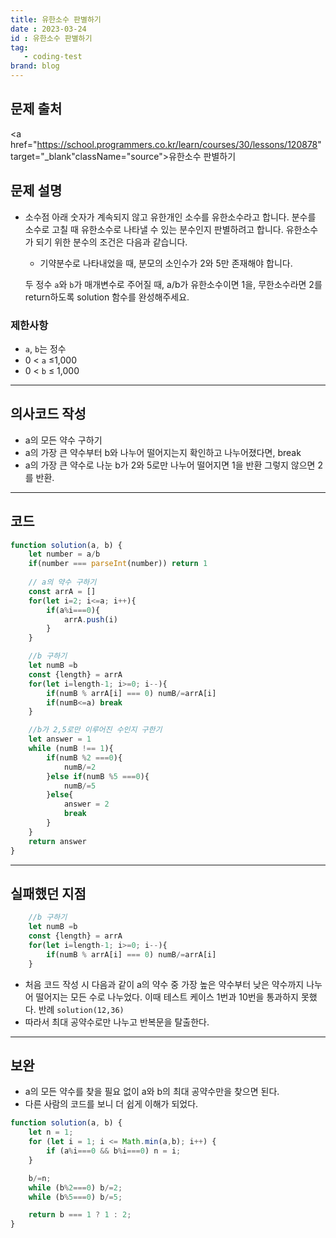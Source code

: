 ```yaml
---
title: 유한소수 판별하기
date : 2023-03-24
id : 유한소수 판별하기
tag: 
   - coding-test
brand: blog
---
```


## 문제 출처
<a href="https://school.programmers.co.kr/learn/courses/30/lessons/120878" target="_blank"className="source">유한소수 판별하기</a>


## 문제 설명
- 소수점 아래 숫자가 계속되지 않고 유한개인 소수를 유한소수라고 합니다. 분수를 소수로 고칠 때 유한소수로 나타낼 수 있는 분수인지 판별하려고 합니다. 유한소수가 되기 위한 분수의 조건은 다음과 같습니다.
    - 기약분수로 나타내었을 때, 분모의 소인수가 2와 5만 존재해야 합니다.
    
    두 정수 `a`와 `b`가 매개변수로 주어질 때, a/b가 유한소수이면 1을, 무한소수라면 2를 return하도록 solution 함수를 완성해주세요.
    

### 제한사항

- `a`, `b`는 정수
- 0 < `a` ≤1,000
- 0 < `b` ≤ 1,000

---

## 의사코드 작성

- a의 모든 약수 구하기
- a의 가장 큰 약수부터 b와 나누어 떨어지는지 확인하고 나누어졌다면, break
- a의 가장 큰 약수로 나눈 b가 2와 5로만 나누어 떨어지면 1을 반환 그렇지 않으면 2를 반환.

---

## 코드

```jsx
function solution(a, b) {
    let number = a/b
    if(number === parseInt(number)) return 1
    
    // a의 약수 구하기 
    const arrA = []
    for(let i=2; i<=a; i++){
        if(a%i===0){
            arrA.push(i)
        }
    }

    //b 구하기
    let numB =b
    const {length} = arrA
    for(let i=length-1; i>=0; i--){
        if(numB % arrA[i] === 0) numB/=arrA[i] 
        if(numB<=a) break
    }

    //b가 2,5로만 이루어진 수인지 구한기
    let answer = 1
    while (numB !== 1){
        if(numB %2 ===0){
            numB/=2
        }else if(numB %5 ===0){
            numB/=5
        }else{
            answer = 2
            break
        }
    }
    return answer
}
```

---

## 실패했던 지점

```jsx
    //b 구하기
    let numB =b
    const {length} = arrA
    for(let i=length-1; i>=0; i--){
        if(numB % arrA[i] === 0) numB/=arrA[i] 
    }
```

- 처음 코드 작성 시 다음과 같이 a의 약수 중 가장 높은 약수부터 낮은 약수까지 나누어 떨어지는 모든 수로 나누었다. 이때 테스트 케이스 1번과 10번을 통과하지 못했다. 반례 `solution(12,36)`
- 따라서 최대 공약수로만 나누고 반복문을 탈출한다.

---

## 보완

- a의 모든 약수를 찾을 필요 없이 a와 b의 최대 공약수만을 찾으면 된다.
- 다른 사람의 코드를 보니 더 쉽게 이해가 되었다.

```js
function solution(a, b) {
    let n = 1;
    for (let i = 1; i <= Math.min(a,b); i++) {
        if (a%i===0 && b%i===0) n = i;
    }

    b/=n;
    while (b%2===0) b/=2;
    while (b%5===0) b/=5;

    return b === 1 ? 1 : 2;   
}
```